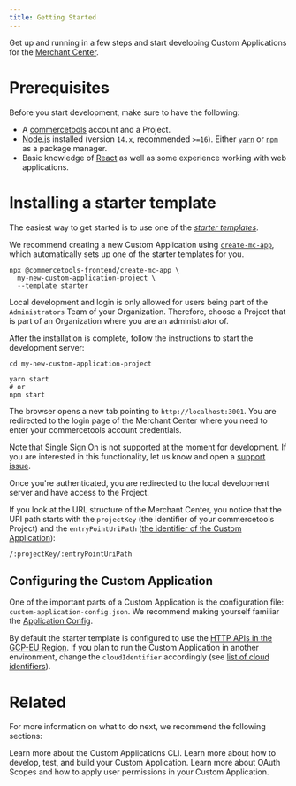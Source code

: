 ```yaml
---
title: Getting Started
---
```


Get up and running in a few steps and start developing Custom Applications for the [Merchant Center](https://commercetools.com/features/business-tooling).

# Prerequisites

Before you start development, make sure to have the following:

- A [commercetools](https://docs.commercetools.com/tutorials/getting-started) account and a Project.
- [Node.js](https://nodejs.org/en/) installed (version `14.x`, recommended `>=16`). Either [`yarn`](https://yarnpkg.com/) or [`npm`](https://www.npmjs.com/get-npm) as a package manager.
- Basic knowledge of [React](https://reactjs.org/) as well as some experience working with web applications.

# Installing a starter template

The easiest way to get started is to use one of the [_starter templates_](https://github.com/commercetools/merchant-center-application-kit/tree/main/application-templates).

We recommend creating a new Custom Application using [`create-mc-app`](/api-reference/create-mc-app), which automatically sets up one of the starter templates for you.

```console noPromptLines="2-3"
npx @commercetools-frontend/create-mc-app \
  my-new-custom-application-project \
  --template starter
```

<Warning>

Local development and login is only allowed for users being part of the `Administrators` Team of your Organization. Therefore, choose a Project that is part of an Organization where you are an administrator of.

</Warning>

After the installation is complete, follow the instructions to start the development server:

```console
cd my-new-custom-application-project

yarn start
# or
npm start
```

The browser opens a new tab pointing to `http://localhost:3001`. You are redirected to the login page of the Merchant Center where you need to enter your commercetools account credentials.

<Info>

Note that [Single Sign On](https://docs.commercetools.com/merchant-center/single-sign-on-beta) is not supported at the moment for development. If you are interested in this functionality, let us know and open a [support issue](https://github.com/commercetools/merchant-center-application-kit/issues/new/choose).

</Info>

Once you're authenticated, you are redirected to the local development server and have access to the Project.

If you look at the URL structure of the Merchant Center, you notice that the URI path starts with the `projectKey` (the identifier of your commercetools Project) and the `entryPointUriPath` ([the identifier of the Custom Application](/api-reference/application-config#entrypointuripath)):

```
/:projectKey/:entryPointUriPath
```

## Configuring the Custom Application

One of the important parts of a Custom Application is the configuration file: `custom-application-config.json`.
We recommend making yourself familiar the [Application Config](/api-reference/application-config).

By default the starter template is configured to use the [HTTP APIs in the GCP-EU Region](https://docs.commercetools.com/api/general-concepts#regions). If you plan to run the Custom Application in another environment, change the `cloudIdentifier` accordingly (see [list of cloud identifiers](/concepts/merchant-center-api#cloud-identifiers)).

# Related

For more information on what to do next, we recommend the following sections:

<Cards smallTitle clickable>
  <Card
    title="CLI"
    href="/api-reference/cli"
  >
    Learn more about the Custom Applications CLI.
  </Card>
  <Card
    title="Development guidelines"
    href="/development"
  >
    Learn more about how to develop, test, and build your Custom Application.
  </Card>
  <Card
    title="OAuth Scopes and user permissions"
    href="/concepts/oauth-scopes-and-user-permissions"
  >
    Learn more about OAuth Scopes and how to apply user permissions in your Custom Application.
  </Card>
</Cards>
